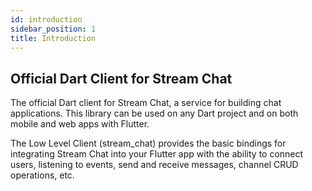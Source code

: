 ```yaml
---
id: introduction
sidebar_position: 1
title: Introduction
---
```


<h2> Official Dart Client for Stream Chat </h2>

The official Dart client for Stream Chat, a service for building chat applications.
This library can be used on any Dart project and on both mobile and web apps with Flutter.

The Low Level Client (stream_chat) provides the basic bindings for integrating Stream Chat into
your Flutter app with the ability to connect users, listening to events, send and receive messages,
channel CRUD operations, etc.


